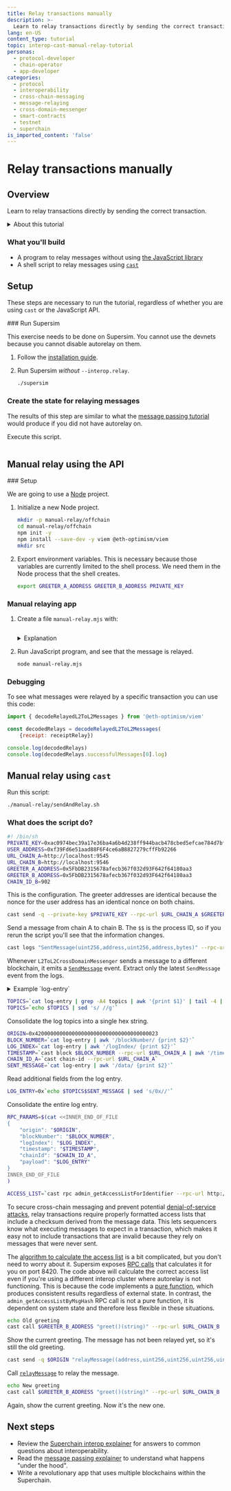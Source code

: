 ```yaml
---
title: Relay transactions manually
description: >-
  Learn to relay transactions directly by sending the correct transaction.
lang: en-US
content_type: tutorial
topic: interop-cast-manual-relay-tutorial
personas:
  - protocol-developer
  - chain-operator
  - app-developer
categories:
  - protocol
  - interoperability
  - cross-chain-messaging
  - message-relaying
  - cross-domain-messenger
  - smart-contracts
  - testnet
  - superchain
is_imported_content: 'false'
---
```



# Relay transactions manually

<InteropCallout />

<AutorelayCallout />

## Overview

Learn to relay transactions directly by sending the correct transaction.

<details>
  <summary>About this tutorial</summary>

  **Prerequisite technical knowledge**

  *   Familiarity with blockchain concepts
  *   Familiarity with [Foundry](https://book.getfoundry.sh/getting-started/installation), especially `cast`

  **What you'll learn**

  *   How to use `cast` to relay transactions when autorelay does not work
  *   How to relay transactions using JavaScript

  **Development environment requirements**

  *   Unix-like operating system (Linux, macOS, or WSL for Windows)
  *   Node.js version 16 or higher
  *   Git for version control
  *   Supersim environment configured and running
  *   Foundry tools installed (forge, cast, anvil)
</details>

### What you'll build

*   A program to relay messages without using [the JavaScript library](https://www.npmjs.com/package/@eth-optimism/viem)
*   A shell script to relay messages using [`cast`](https://book.getfoundry.sh/cast/)

## Setup

These steps are necessary to run the tutorial, regardless of whether you are using `cast` or the JavaScript API.

<Steps>
  ### Run Supersim

  This exercise needs to be done on Supersim.
  You cannot use the devnets because you cannot disable autorelay on them.

  1.  Follow the [installation guide](/app-developers/tutorials/supersim/getting-started/installation).

  2.  Run Supersim *without* `--interop.relay`.

      ```sh
      ./supersim
      ```

  ### Create the state for relaying messages

  The results of this step are similar to what the [message passing tutorial](/interop/tutorials/message-passing) would produce if you did not have autorelay on.

  Execute this script.

  ```sh file=<rootDir>/public/tutorials/setup-for-manual-relay.sh hash=eea0a71ff6b4c27b91225a715eb2718e 
  ```
</Steps>

## Manual relay using the API

<Steps>
  ### Setup

  We are going to use a [Node](https://nodejs.org/en) project.

  1.  Initialize a new Node project.

      ```sh
      mkdir -p manual-relay/offchain
      cd manual-relay/offchain
      npm init -y
      npm install --save-dev -y viem @eth-optimism/viem
      mkdir src
      ```

  2.  Export environment variables.
      This is necessary because those variables are currently limited to the shell process.
      We need them in the Node process that the shell creates.

      ```sh
      export GREETER_A_ADDRESS GREETER_B_ADDRESS PRIVATE_KEY
      ```

  ### Manual relaying app

  1.  Create a file `manual-relay.mjs` with:

      ```javascript file=<rootDir>/public/tutorials/manual-relay.mjs hash=b0c44b327af300437f3d71ff049842f9
      ```

      <details>
        <summary>Explanation</summary>

        ```javascript file=<rootDir>/public/tutorials/manual-relay.mjs#L8-L9 hash=2d062eb374989a8a40199a4d7dc8be6e
        ```

        Import from the [`@eth-optimism/viem`](https://www.npmjs.com/package/@eth-optimism/viem) package.

        ```javascript file=<rootDir>/public/tutorials/manual-relay.mjs#L18-L32 hash=cf5ce47bcbcd80327230a6da689688f8
        ```

        In addition to extending the wallets with [Viem public actions](https://viem.sh/docs/accounts/local#5-optional-extend-with-public-actions), extend with the OP-Stack actions.
        On wallet A we need the public actions, those that only read information.
        On wallet B we need the wallet actions, the ones that require an account.

        ```javascript file=<rootDir>/public/tutorials/manual-relay.mjs#L55 hash=23aa6f24baeb5757130361f30c1b0e9c
        ```

        To relay a message we need the information in the receipt.
        Also, we need to wait until the transaction with the relayed message is actually part of a block.

        ```javascript file=<rootDir>/public/tutorials/manual-relay.mjs#L57-L58 hash=c0d3d8a60143c30b93db256518e8b583
        ```        

        Show the user that until the relay transaction happens on chain B, the greeting is unchanged.

        ```javascript file=<rootDir>/public/tutorials/manual-relay.mjs#L60-L63 hash=8cc99e67ee36474c81183108531cb295
        ```

        A single transaction can send multiple messages.
        But here we know we sent just one, so we look for the first one in the list.

        ```javascript file=<rootDir>/public/tutorials/manual-relay.mjs#L64-L71 hash=b7ed7d70ba5ec84322beee5369c5bee5
        ```

        Here we first send the relay message on chain B, and then wait for the receipt for it.
      </details>

  2.  Run JavaScript program, and see that the message is relayed.

      ```sh
      node manual-relay.mjs
      ```

  ### Debugging

  To see what messages were relayed by a specific transaction you can use this code:

  ```javascript
  import { decodeRelayedL2ToL2Messages } from '@eth-optimism/viem'

  const decodedRelays = decodeRelayedL2ToL2Messages(
      {receipt: receiptRelay})

  console.log(decodedRelays)
  console.log(decodedRelays.successfulMessages[0].log)
  ```
</Steps>

## Manual relay using `cast`

Run this script:

```sh
./manual-relay/sendAndRelay.sh
```

### What does the script do?

```sh
#! /bin/sh
PRIVATE_KEY=0xac0974bec39a17e36ba4a6b4d238ff944bacb478cbed5efcae784d7bf4f2ff80
USER_ADDRESS=0xf39Fd6e51aad88F6F4ce6aB8827279cffFb92266
URL_CHAIN_A=http://localhost:9545
URL_CHAIN_B=http://localhost:9546
GREETER_A_ADDRESS=0x5FbDB2315678afecb367f032d93F642f64180aa3
GREETER_B_ADDRESS=0x5FbDB2315678afecb367f032d93F642f64180aa3
CHAIN_ID_B=902
```

This is the configuration.
The greeter addresses are identical because the nonce for the user address has an identical nonce on both chains.

```sh
cast send -q --private-key $PRIVATE_KEY --rpc-url $URL_CHAIN_A $GREETER_A_ADDRESS "setGreeting(string)" "Hello from chain A $$"
```

Send a message from chain A to chain B. The `$$` is the process ID, so if you rerun the script you'll see that the information changes.

```sh
cast logs "SentMessage(uint256,address,uint256,address,bytes)" --rpc-url $URL_CHAIN_A | tail -14 > log-entry
```

Whenever `L2ToL2CrossDomainMessenger` sends a message to a different blockchain, it emits a [`SendMessage`](https://github.com/ethereum-optimism/optimism/blob/develop/packages/contracts-bedrock/src/L2/L2ToL2CrossDomainMessenger.sol#L83-L91) event.
Extract only the latest `SendMessage` event from the logs.

<details>
  <summary>Example `log-entry`</summary>

  ```yaml
  - address: 0x4200000000000000000000000000000000000023
    blockHash: 0xcd0be97ffb41694faf3a172ac612a23f224afc1bfecd7cb737a7a464cf5d133e
    blockNumber: 426
    data: 0x0000000000000000000000005fbdb2315678afecb367f032d93f642f64180aa300000000000000000000000000000000000000000000000000000000000000400000000000000000000000000000000000000000000000000000000000000064a41368620000000000000000000000000000000000000000000000000000000000000020000000000000000000000000000000000000000000000000000000000000001948656c6c6f2066726f6d20636861696e2041203131333030370000000000000000000000000000000000000000000000000000000000000000000000
    logIndex: 0
    removed: false
    topics: [
            0x382409ac69001e11931a28435afef442cbfd20d9891907e8fa373ba7d351f320
            0x0000000000000000000000000000000000000000000000000000000000000386
            0x0000000000000000000000005fbdb2315678afecb367f032d93f642f64180aa3
            0x0000000000000000000000000000000000000000000000000000000000000000
    ]
    transactionHash: 0x1d6f2e5e2c8f3eb055e95741380ca36492f784b9782848b66b66c65c5937ff3a
    transactionIndex: 0
  ```
</details>

```sh
TOPICS=`cat log-entry | grep -A4 topics | awk '{print $1}' | tail -4 | sed 's/0x//'`
TOPICS=`echo $TOPICS | sed 's/ //g'`
```

Consolidate the log topics into a single hex string.

```sh
ORIGIN=0x4200000000000000000000000000000000000023
BLOCK_NUMBER=`cat log-entry | awk '/blockNumber/ {print $2}'`
LOG_INDEX=`cat log-entry | awk '/logIndex/ {print $2}'`
TIMESTAMP=`cast block $BLOCK_NUMBER --rpc-url $URL_CHAIN_A | awk '/timestamp/ {print $2}'`
CHAIN_ID_A=`cast chain-id --rpc-url $URL_CHAIN_A`
SENT_MESSAGE=`cat log-entry | awk '/data/ {print $2}'`
```

Read additional fields from the log entry.

```sh
LOG_ENTRY=0x`echo $TOPICS$SENT_MESSAGE | sed 's/0x//'`
```

Consolidate the entire log entry.

```sh
RPC_PARAMS=$(cat <<INNER_END_OF_FILE
{
    "origin": "$ORIGIN",
    "blockNumber": "$BLOCK_NUMBER",
    "logIndex": "$LOG_INDEX",
    "timestamp": "$TIMESTAMP",
    "chainId": "$CHAIN_ID_A",
    "payload": "$LOG_ENTRY"
}
INNER_END_OF_FILE
)

ACCESS_LIST=`cast rpc admin_getAccessListForIdentifier --rpc-url http://localhost:8420 "$RPC_PARAMS" | jq .accessList`
```

To secure cross-chain messaging and prevent potential [denial-of-service attacks](https://github.com/ethereum-optimism/design-docs/blob/main/protocol/interop-access-list.md), relay transactions require properly formatted access lists that include a checksum derived from the message data.
This lets sequencers know what executing messages to expect in a transaction, which makes it easy not to include transactions that are invalid because they rely on messages that were never sent.

The [algorithm to calculate the access list](https://github.com/ethereum-optimism/optimism/blob/develop/packages/contracts-bedrock/src/L2/CrossL2Inbox.sol#L87-L115) is a bit complicated, but you don't need to worry about it.
Supersim exposes [RPC calls](https://supersim.pages.dev/guides/interop/cast?highlight=manuall#7-construct-the-access-list-for-the-message) that calculates it for you on port 8420.
The code above will calculate the correct access list even if you're using a different interop cluster where autorelay is not functioning. 
This is because the code implements a [pure function](https://en.wikipedia.org/wiki/Pure_function), which produces consistent results regardless of external state.
In contrast, the `admin_getAccessListByMsgHash` RPC call is not a pure function, it is dependent on system state and therefore less flexible in these situations.

```sh
echo Old greeting
cast call $GREETER_B_ADDRESS "greet()(string)" --rpc-url $URL_CHAIN_B
```

Show the current greeting.
The message has not been relayed yet, so it's still the old greeting.

```sh
cast send -q $ORIGIN "relayMessage((address,uint256,uint256,uint256,uint256),bytes)" "($ORIGIN,$BLOCK_NUMBER,$LOG_INDEX,$TIMESTAMP,$CHAIN_ID_A)" $LOG_ENTRY --access-list "$ACCESS_LIST" --rpc-url $URL_CHAIN_B --private-key $PRIVATE_KEY
```

Call [`relayMessage`](https://github.com/ethereum-optimism/optimism/blob/develop/packages/contracts-bedrock/src/L2/L2ToL2CrossDomainMessenger.sol#L197-L256) to relay the message.

```sh
echo New greeting
cast call $GREETER_B_ADDRESS "greet()(string)" --rpc-url $URL_CHAIN_B
```

Again, show the current greeting.
Now it's the new one.

## Next steps

*   Review the [Superchain interop explainer](/interop/explainer) for answers to common questions about interoperability.
*   Read the [message passing explainer](/interop/message-passing) to understand what happens "under the hood".
*   Write a revolutionary app that uses multiple blockchains within the Superchain.
